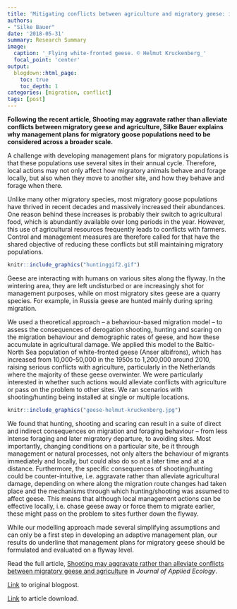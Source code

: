 ```yaml
---
title: 'Mitigating conflicts between agriculture and migratory geese: is shooting a viable option or just passing on the problem?'
authors:
- "Silke Bauer"
date: '2018-05-31'
summary: Research Summary
image:
  caption: '_Flying white-fronted geese. © Helmut Kruckenberg_'
  focal_point: 'center'
output:
  blogdown::html_page:
    toc: true
    toc_depth: 1
categories: [migration, conflict]
tags: [post]
---
```


**Following the recent article, Shooting may aggravate rather than alleviate conflicts between migratory geese and agriculture, Silke Bauer explains why management plans for migratory goose populations need to be considered across a broader scale.**

A challenge with developing management plans for migratory populations is that these populations use several sites in their annual cycle. Therefore, local actions may not only affect how migratory animals behave and forage locally, but also when they move to another site, and how they behave and forage when there.

Unlike many other migratory species, most migratory goose populations have thrived in recent decades and massively increased their abundances. One reason behind these increases is probably their switch to agricultural food, which is abundantly available over long periods in the year. However, this use of agricultural resources frequently leads to conflicts with farmers. Control and management measures are therefore called for that have the shared objective of reducing these conflicts but still maintaining migratory populations.

```r
knitr::include_graphics("huntinggif2.gif")
```

Geese are interacting with humans on various sites along the flyway. In the wintering area, they are left undisturbed or are increasingly shot for management purposes, while on most migratory sites geese are a quarry species. For example, in Russia geese are hunted mainly during spring migration.

We used a theoretical approach – a behaviour-based migration model – to assess the consequences of derogation shooting, hunting and scaring on the migration behaviour and demographic rates of geese, and how these accumulate in agricultural damage. We applied this model to the Baltic-North Sea population of white-fronted geese (Anser albifrons), which has increased from 10,000-50,000 in the 1950s to 1,200,000 around 2010, raising serious conflicts with agriculture, particularly in the Netherlands where the majority of these geese overwinter. We were particularly interested in whether such actions would alleviate conflicts with agriculture or pass on the problem to other sites. We ran scenarios with shooting/hunting being installed at single or multiple locations.

```r
knitr::include_graphics("geese-helmut-kruckenberg.jpg")
```

We found that hunting, shooting and scaring can result in a suite of direct and indirect consequences on migration and foraging behaviour – from less intense foraging and later migratory departure, to avoiding sites. Most importantly, changing conditions on a particular site, be it through management or natural processes, not only alters the behaviour of migrants immediately and locally, but could also do so at a later time and at a distance. Furthermore, the specific consequences of shooting/hunting could be counter-intuitive, i.e. aggravate rather than alleviate agricultural damage, depending on where along the migration route changes had taken place and the mechanisms through which hunting/shooting was assumed to affect geese. This means that although local management actions can be effective locally, i.e. chase geese away or force them to migrate earlier, these might pass on the problem to sites further down the flyway.

While our modelling approach made several simplifying assumptions and can only be a first step in developing an adaptive management plan, our results do underline that management plans for migratory geese should be formulated and evaluated on a flyway level.

Read the full article, [Shooting may aggravate rather than alleviate conflicts between migratory geese and agriculture](https://besjournals.onlinelibrary.wiley.com/doi/10.1111/1365-2664.13152) in _Journal of Applied Ecology_.

[Link](https://appliedecologistsblog.com/2019/08/27/senior-editor-vacancy-apply-now/) to original blogpost.

[Link](/publication/bauer_et_al_2018-japplecol/) to article download.